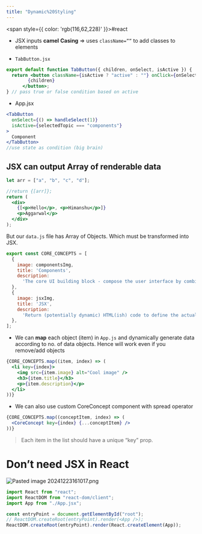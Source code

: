 ```yaml
---
title: "Dynamic%20Styling"
---
```



<span style={{ color: 'rgb(116,62,228)' }}>#react</span> 

- JSX inputs **camel** **Casing** =&gt; uses `className=””` to add classes to elements

- `TabButton.jsx`
```jsx
export default function TabButton({ children, onSelect, isActive }) {
  return <button className={isActive ? "active" : ""} onClick={onSelect}>
		{children}
	  </button>;
} // pass true or false condition based on active
```

- App.jsx
```jsx
<TabButton
  onSelect={() => handleSelect(1)}
  isActive={selectedTopic === "components"}
>
  Component
</TabButton>
//use state as condition (big brain)
```

## JSX can output Array of renderable data

```jsx
let arr = ["a", "b", "c", "d"];

//return {[arr]};
return (
  <div>
    {[<p>Hello</p>, <p>Himanshu</p>]}
    <p>Aggarwal</p>
  </div>
);
```

But our `data.js` file has Array of Objects. Which must be transformed into JSX.

```jsx
export const CORE_CONCEPTS = [
  {
    image: componentsImg,
    title: 'Components',
    description:
      'The core UI building block - compose the user interface by combining multiple components.',
  },
  {
    image: jsxImg,
    title: 'JSX',
    description:
      'Return (potentially dynamic) HTML(ish) code to define the actual markup that will be rendered.',
  },
];
```

- We can **map** each object (item) in `App.js` and dynamically generate data according to no. of data objects. Hence will work even if you remove/add objects

```jsx
{CORE_CONCEPTS.map((item, index) => (
  <li key={index}>
    <img src={item.image} alt="Cool image" />
    <h3>{item.title}</h3>
    <p>{item.description}</p>
  </li>
))}
```

- We can also use custom CoreConcept component with spread operator

```jsx
{CORE_CONCEPTS.map((conceptItem, index) => (
  <CoreConcept key={index} {...conceptItem} />
))}
```

> Each item in the list should have a unique “key” prop.

# Don’t need JSX in React

![Pasted image 20241223161017.png](https://raw.githubusercontent.com/himanshu864/DevObs/refs/heads/main/Assets/Pasted%20image%2020241223161017.png)

```jsx
import React from "react";
import ReactDOM from "react-dom/client";
import App from "./App.jsx";

const entryPoint = document.getElementById("root");
// ReactDOM.createRoot(entryPoint).render(<App />);
ReactDOM.createRoot(entryPoint).render(React.createElement(App));
```
